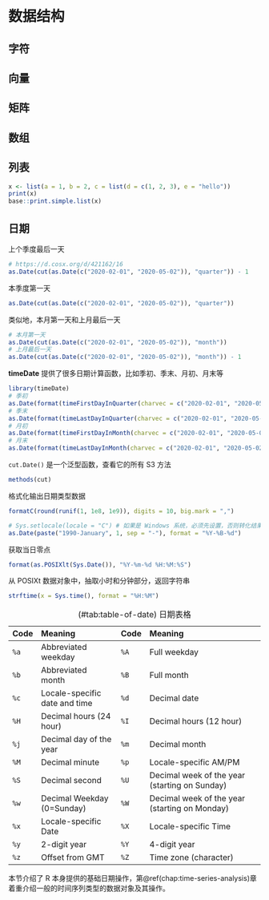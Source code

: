 # 数据结构 {#chap:data-structure}


## 字符 {#sec:character}

## 向量 {#sec:vector}

## 矩阵 {#sec:matrix}

## 数组 {#sec:array}


## 列表 {#sec:list}


```r
x <- list(a = 1, b = 2, c = list(d = c(1, 2, 3), e = "hello"))
print(x)
base::print.simple.list(x)
```

## 日期 {#sec:date}

上个季度最后一天

```r
# https://d.cosx.org/d/421162/16
as.Date(cut(as.Date(c("2020-02-01", "2020-05-02")), "quarter")) - 1
```

本季度第一天

```r
as.Date(cut(as.Date(c("2020-02-01", "2020-05-02")), "quarter"))
```

类似地，本月第一天和上月最后一天

```r
# 本月第一天
as.Date(cut(as.Date(c("2020-02-01", "2020-05-02")), "month"))
# 上月最后一天
as.Date(cut(as.Date(c("2020-02-01", "2020-05-02")), "month")) - 1
```

**timeDate** 提供了很多日期计算函数，比如季初、季末、月初、月末等

```r
library(timeDate) 
# 季初
as.Date(format(timeFirstDayInQuarter(charvec = c("2020-02-01", "2020-05-02")), format = "%Y-%m-%d")) 
# 季末
as.Date(format(timeLastDayInQuarter(charvec = c("2020-02-01", "2020-05-02")), format = "%Y-%m-%d"))
# 月初
as.Date(format(timeFirstDayInMonth(charvec = c("2020-02-01", "2020-05-02")), format = "%Y-%m-%d")) 
# 月末
as.Date(format(timeLastDayInMonth(charvec = c("2020-02-01", "2020-05-02")), format = "%Y-%m-%d")) 
```

`cut.Date()` 是一个泛型函数，查看它的所有 S3 方法

```r
methods(cut)
```

格式化输出日期类型数据

```r
formatC(round(runif(1, 1e8, 1e9)), digits = 10, big.mark = ",")
```

```r
# Sys.setlocale(locale = "C") # 如果是 Windows 系统，必须先设置，否则转化结果是 NA
as.Date(paste("1990-January", 1, sep = "-"), format = "%Y-%B-%d")
```

获取当日零点

```r
format(as.POSIXlt(Sys.Date()), "%Y-%m-%d %H:%M:%S")
```

从 POSIXt 数据对象中，抽取小时和分钟部分，返回字符串

```r
strftime(x = Sys.time(), format = "%H:%M")
```

Table: (\#tab:table-of-date) 日期表格

| Code | Meaning                       | Code | Meaning                                       |
| ---- | :---------------------------- | ---- | :-------------------------------------------- |
| `%a` | Abbreviated weekday           | `%A` | Full weekday                                  |
| `%b` | Abbreviated month             | `%B` | Full month                                    |
| `%c` | Locale-specific date and time | `%d` | Decimal date                                  |
| `%H` | Decimal hours (24 hour)       | `%I` | Decimal hours (12 hour)                       |
| `%j` | Decimal day of the year       | `%m` | Decimal month                                 |
| `%M` | Decimal minute                | `%p` | Locale-specific AM/PM                         |
| `%S` | Decimal second                | `%U` | Decimal week of the year (starting on Sunday) |
| `%w` | Decimal Weekday (0=Sunday)    | `%W` | Decimal week of the year (starting on Monday) |
| `%x` | Locale-specific Date          | `%X` | Locale-specific Time                          |
| `%y` | 2-digit year                  | `%Y` | 4-digit year                                  |
| `%z` | Offset from GMT               | `%Z` | Time zone (character)                         |


本节介绍了 R 本身提供的基础日期操作，第\@ref(chap:time-series-analysis)章着重介绍一般的时间序列类型的数据对象及其操作。
